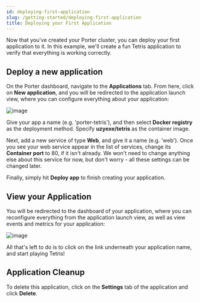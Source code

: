 ```yaml
---
id: deploying-first-application
slug: /getting-started/deploying-first-application
title: Deploying your First Application
---
```


Now that you've created your Porter cluster, you can deploy your first application to it. In this example, we'll create a fun Tetris application to verify that everything is working correctly.
## Deploy a new application

On the Porter dashboard, navigate to the **Applications** tab. From here, click on **New application**, and you will be redirected to the application launch view, where you can configure everything about your application:

![image](https://imagedelivery.net/l4LYM_vOYKe7O1NCT_Nc_g/7443b5f4-2e81-4116-1bd7-043ddafdb400/large)

Give your app a name (e.g. 'porter-tetris'), and then select **Docker registry** as the deployment method. Specify **uzyexe/tetris** as the container image.

Next, add a new service of type **Web**, and give it a name (e.g. 'web'). Once you see your web service appear in the list of services, change its **Container port** to 80, if it isn't already. We won't need to change anything else about this service for now, but don't worry - all these settings can be changed later.

Finally, simply hit **Deploy app** to finish creating your application.
## View your Application

You will be redirected to the dashboard of your application, where you can reconfigure everything from the application launch view, as well as view events and metrics for your application:

![image](https://imagedelivery.net/l4LYM_vOYKe7O1NCT_Nc_g/7443b5f4-2e81-4116-1bd7-043ddafdb400/large)

All that's left to do is to click on the link underneath your application name, and start playing Tetris!

## Application Cleanup

To delete this application, click on the **Settings** tab of the application and click **Delete**.
